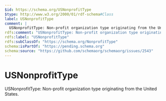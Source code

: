 ```yaml
---
$id: https://schema.org/USNonprofitType
$type: http://www.w3.org/2000/01/rdf-schema#Class
label: USNonprofitType
comment: |
  USNonprofitType: Non-profit organization type originating from the United States.
rdfs:comment: "USNonprofitType: Non-profit organization type originating from the United States."
rdfs:label: "USNonprofitType"
rdfs:subClassOf: "https://schema.org/NonprofitType"
schema:isPartOf: "https://pending.schema.org"
schema:source: "https://github.com/schemaorg/schemaorg/issues/2543"
---
```


# USNonprofitType

USNonprofitType: Non-profit organization type originating from the United States.

